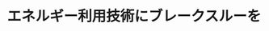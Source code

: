 ﻿---
title: "エネルギー利用技術にブレークスルーを"
category: "工学院"
vol: 3
interviewee: "越後 亮三 "
url: ""
tags: ["工学","人間","機械","エネルギー","地球"]
pdf: "3-1.pdf"
career: ""
pdfurl: "3-1/3-1.pdf"
preface: "太古の昔原始人類が火を手に入れて以来、燃焼現象とと人間社会は切っても切れない関係にあった。18世紀の産業革命後、化石燃料の消費は急速に増加し近代文明はエネルギーの大量消費の上に構築されている。そして、2度のオイルショックを経験した現在でも、地球上で消費されるエネルギー量は増加の一途をたどり、その大部分は依然、化石燃料の消費をもって賄われる。では、果たして人類は、有限なエネルギーを有効に利用しているのであろうか。この大いなるテーマを追って、スタッフは燃焼学とい熱伝達の研究に取り組んでおられる機械工学科の越後亮三教授のを訪問した。"
---
